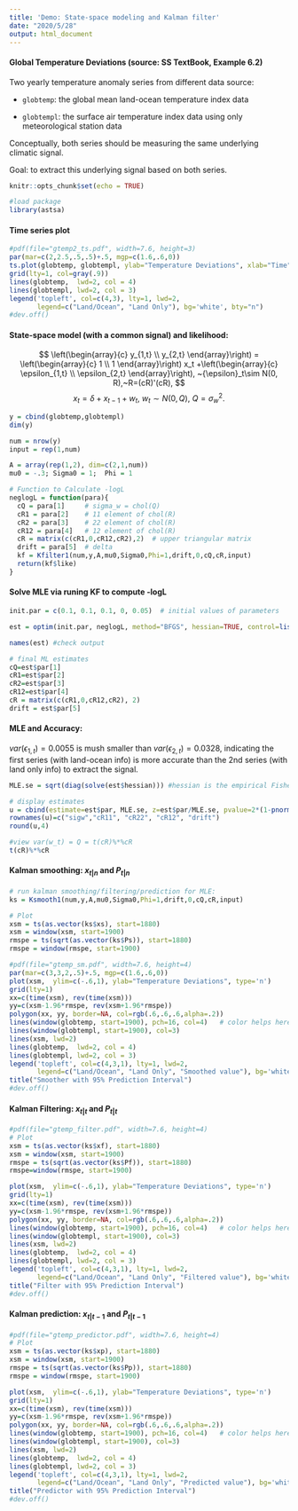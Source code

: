 ---
title: 'Demo: State-space modeling and Kalman filter'
date: "2020/5/28"
output: html_document
---

#### Global Temperature Deviations (source: SS TextBook, Example 6.2)

Two yearly temperature anomaly series from different data source:

* `globtemp`: the global mean land-ocean temperature index data

* `globtempl`: the surface air temperature index data using only meteorological station data

Conceptually, both series should be measuring the same underlying climatic signal. 

Goal: to extract this underlying signal based on both series.

```{r setup, include=FALSE}
knitr::opts_chunk$set(echo = TRUE)
```

```{r warning=FALSE, message=FALSE}
#load package
library(astsa)
```

#### Time series plot

```{r}
#pdf(file="gtemp2_ts.pdf", width=7.6, height=3)
par(mar=c(2,2.5,.5,.5)+.5, mgp=c(1.6,.6,0))
ts.plot(globtemp, globtempl, ylab="Temperature Deviations", xlab="Time", main='', type='n')
grid(lty=1, col=gray(.9))
lines(globtemp,  lwd=2, col = 4)
lines(globtempl, lwd=2, col = 3)
legend('topleft', col=c(4,3), lty=1, lwd=2, 
       legend=c("Land/Ocean", "Land Only"), bg='white', bty="n")  
#dev.off()
```

#### State-space model (with a common signal) and likelihood:

$$
\left(\begin{array}{c} y_{1,t} \\ y_{2,t} \end{array}\right) 
= \left(\begin{array}{c} 1 \\ 1 \end{array}\right) x_t +\left(\begin{array}{c} \epsilon_{1,t} \\ \epsilon_{2,t} \end{array}\right), ~{\epsilon}_t\sim N(0, R),~R=(cR)'(cR), $$
$$ x_t = \delta + x_{t-1} + w_t, ~w_t\sim N(0,Q), ~Q=\sigma_w^2.$$

```{r}
y = cbind(globtemp,globtempl) 
dim(y)

num = nrow(y)
input = rep(1,num)

A = array(rep(1,2), dim=c(2,1,num))
mu0 = -.3; Sigma0 = 1;  Phi = 1

# Function to Calculate -logL
neglogL = function(para){
  cQ = para[1]     # sigma_w = chol(Q)
  cR1 = para[2]    # 11 element of chol(R)
  cR2 = para[3]    # 22 element of chol(R)
  cR12 = para[4]   # 12 element of chol(R)
  cR = matrix(c(cR1,0,cR12,cR2),2)  # upper triangular matrix
  drift = para[5]  # delta
  kf = Kfilter1(num,y,A,mu0,Sigma0,Phi=1,drift,0,cQ,cR,input)
  return(kf$like) 
}
```

#### Solve MLE via runing KF to compute -logL

```{r}
init.par = c(0.1, 0.1, 0.1, 0, 0.05)  # initial values of parameters

est = optim(init.par, neglogL, method="BFGS", hessian=TRUE, control=list(trace=1,REPORT=1))

names(est) #check output

# final ML estimates
cQ=est$par[1]
cR1=est$par[2]
cR2=est$par[3]
cR12=est$par[4]
cR = matrix(c(cR1,0,cR12,cR2), 2)
drift = est$par[5]
```

#### MLE and Accuracy:

$var(\epsilon_{1,t})=0.0055$ is mush smaller than $var(\epsilon_{2,t})=0.0328$, indicating the first series
(with land-ocean info) is more accurate than the 2nd series (with land only info) to extract the signal.

```{r}
MLE.se = sqrt(diag(solve(est$hessian))) #hessian is the empirical Fisher info

# display estimates
u = cbind(estimate=est$par, MLE.se, z=est$par/MLE.se, pvalue=2*(1-pnorm(abs(est$par/MLE.se))) )
rownames(u)=c("sigw","cR11", "cR22", "cR12", "drift")
round(u,4)  

#view var(w_t) = Q = t(cR)%*%cR 
t(cR)%*%cR    
```

#### Kalman smoothing: $x_{t|n}$ and $P_{t|n}$

```{r}
# run kalman smoothing/filtering/prediction for MLE:
ks = Ksmooth1(num,y,A,mu0,Sigma0,Phi=1,drift,0,cQ,cR,input)

# Plot
xsm = ts(as.vector(ks$xs), start=1880)
xsm = window(xsm, start=1900)
rmspe = ts(sqrt(as.vector(ks$Ps)), start=1880)
rmspe = window(rmspe, start=1900)

#pdf(file="gtemp_sm.pdf", width=7.6, height=4)
par(mar=c(3,3,2,.5)+.5, mgp=c(1.6,.6,0))
plot(xsm,  ylim=c(-.6,1), ylab="Temperature Deviations", type='n')
grid(lty=1)
xx=c(time(xsm), rev(time(xsm)))
yy=c(xsm-1.96*rmspe, rev(xsm+1.96*rmspe))
polygon(xx, yy, border=NA, col=rgb(.6,.6,.6,alpha=.2)) 
lines(window(globtemp, start=1900), pch=16, col=4)   # color helps here
lines(window(globtempl, start=1900), col=3)
lines(xsm, lwd=2)
lines(globtemp,  lwd=2, col = 4)
lines(globtempl, lwd=2, col = 3)
legend('topleft', col=c(4,3,1), lty=1, lwd=2, 
       legend=c("Land/Ocean", "Land Only", "Smoothed value"), bg='white', bty="n")  
title("Smoother with 95% Prediction Interval")
#dev.off()
```

#### Kalman Filtering: $x_{t|t}$ and $P_{t|t}$

```{r}
#pdf(file="gtemp_filter.pdf", width=7.6, height=4)
# Plot
xsm = ts(as.vector(ks$xf), start=1880)
xsm = window(xsm, start=1900)
rmspe = ts(sqrt(as.vector(ks$Pf)), start=1880)
rmspe=window(rmspe, start=1900)

plot(xsm,  ylim=c(-.6,1), ylab="Temperature Deviations", type='n')
grid(lty=1)
xx=c(time(xsm), rev(time(xsm)))
yy=c(xsm-1.96*rmspe, rev(xsm+1.96*rmspe))
polygon(xx, yy, border=NA, col=rgb(.6,.6,.6,alpha=.2)) 
lines(window(globtemp, start=1900), pch=16, col=4)   # color helps here
lines(window(globtempl, start=1900), col=3)
lines(xsm, lwd=2)
lines(globtemp,  lwd=2, col = 4)
lines(globtempl, lwd=2, col = 3)
legend('topleft', col=c(4,3,1), lty=1, lwd=2, 
       legend=c("Land/Ocean", "Land Only", "Filtered value"), bg='white', bty="n")  
title("Filter with 95% Prediction Interval")
#dev.off()
```
#### Kalman prediction: $x_{t|t-1}$ and $P_{t|t-1}$

```{r}
#pdf(file="gtemp_predictor.pdf", width=7.6, height=4)
# Plot
xsm = ts(as.vector(ks$xp), start=1880)
xsm = window(xsm, start=1900)
rmspe = ts(sqrt(as.vector(ks$Pp)), start=1880)
rmspe = window(rmspe, start=1900)

plot(xsm,  ylim=c(-.6,1), ylab="Temperature Deviations", type='n')
grid(lty=1)
xx=c(time(xsm), rev(time(xsm)))
yy=c(xsm-1.96*rmspe, rev(xsm+1.96*rmspe))
polygon(xx, yy, border=NA, col=rgb(.6,.6,.6,alpha=.2)) 
lines(window(globtemp, start=1900), pch=16, col=4)   # color helps here
lines(window(globtempl, start=1900), col=3)
lines(xsm, lwd=2)
lines(globtemp,  lwd=2, col = 4)
lines(globtempl, lwd=2, col = 3)
legend('topleft', col=c(4,3,1), lty=1, lwd=2, 
       legend=c("Land/Ocean", "Land Only", "Predicted value"), bg='white', bty="n")  
title("Predictor with 95% Prediction Interval")
#dev.off()
```
